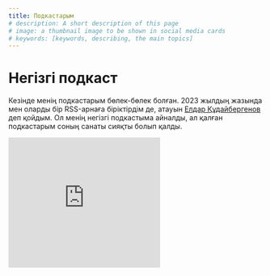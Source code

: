 ```yaml
---
title: Подкастарым
# description: A short description of this page
# image: a thumbnail image to be shown in social media cards
# keywords: [keywords, describing, the main topics]
---
```


# Негізгі подкаст

Кезінде менің подкастарым бөлек-бөлек болған. 2023 жылдың жазында мен оларды бір RSS-арнаға біріктірдім де, атауын [Елдар Құдайбергенов](https://k.yeldar.org/podcast) деп қойдым. Ол менің негізгі подкастыма айналды, ал қалған подкастарым соның санаты сияқты болып қалды.

<iframe
  src="https://e.pc.st/1640441929?b=F3F3F3&l=d"
  height="258"
  style={{
    width: "100%",
    maxWidth: "100%",
    overflow: "hidden",
    background: "transparent",
  }}
  frameborder="0"
  allow="autoplay *; encrypted-media *; fullscreen *; clipboard-write"
  sandbox="allow-forms allow-popups allow-same-origin allow-scripts allow-storage-access-by-user-activation allow-top-navigation-by-user-activation"
></iframe>
